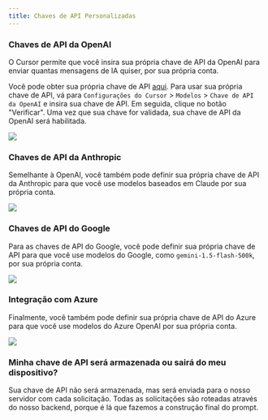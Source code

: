 ```yaml
---
title: Chaves de API Personalizadas
---
```


### Chaves de API da OpenAI

O Cursor permite que você insira sua própria chave de API da OpenAI para enviar quantas mensagens de IA quiser, por sua própria conta.

Você pode obter sua própria chave de API [aqui](https://platform.openai.com/account/api-keys). Para usar sua própria chave de API, vá para `Configurações do Cursor` > `Modelos` > `Chave de API da OpenAI` e insira sua chave de API. Em seguida, clique no botão "Verificar". Uma vez que sua chave for validada, sua chave de API da OpenAI será habilitada.

<Frame>
  <img src="/images/misc/openai-api.png" />
</Frame>

### Chaves de API da Anthropic

Semelhante à OpenAI, você também pode definir sua própria chave de API da Anthropic para que você use modelos baseados em Claude por sua própria conta.

<Frame>
  <img src="/images/misc/anthropic-api.png" />
</Frame>

### Chaves de API do Google

Para as chaves de API do Google, você pode definir sua própria chave de API para que você use modelos do Google, como `gemini-1.5-flash-500k`, por sua própria conta.

<Frame>
  <img src="/images/misc/google-api.png" />
</Frame>

### Integração com Azure

Finalmente, você também pode definir sua própria chave de API do Azure para que você use modelos do Azure OpenAI por sua própria conta.

<Frame>
  <img src="/images/misc/azure-api.png" />
</Frame>

### Minha chave de API será armazenada ou sairá do meu dispositivo?

Sua chave de API não será armazenada, mas será enviada para o nosso servidor com cada solicitação. Todas as solicitações são roteadas através do nosso backend, porque é lá que fazemos a construção final do prompt.
